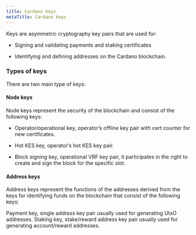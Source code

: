 ```yaml
---
title: Cardano keys
metaTitle: Cardano keys
---
```


Keys are asymmetric cryptography key pairs that are used for:

- Signing and validating payments and staking certificates

- Identifying and defining addresses on the Cardano blockchain.

### Types of keys

There are two main type of keys:

#### Node keys

Node keys represent the security of the blockchain and consist of the following
keys:

- Operator/operational key, operator’s offline key pair with cert counter for
  new certificates.

- Hot KES key, operator’s hot KES key pair.

- Block signing key, operational VRF key pair, it participates in the right to
  create and sign the block for the specific slot.

#### Address keys

Address keys represent the functions of the addresses derived from the keys for
identifying funds on the blockchain that consist of the following keys:

Payment key, single address key pair usually used for generating UtxO addresses.
Staking key, stake/reward address key pair usually used for generating
account/reward addresses.
